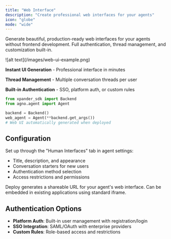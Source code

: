 ```yaml
---
title: "Web Interface"
description: "Create professional web interfaces for your agents"
icon: "globe"
mode: "wide"
---
```


Generate beautiful, production-ready web interfaces for your agents without frontend development. Full authentication, thread management, and customization built-in.

<Frame>
![alt text](/images/web-ui-example.png)
</Frame>

**Instant UI Generation** - Professional interface in minutes

**Thread Management** - Multiple conversation threads per user

**Built-in Authentication** - SSO, platform auth, or custom rules

```python
from xpander_sdk import Backend  
from agno.agent import Agent

backend = Backend()
web_agent = Agent(**backend.get_args())
# Web UI automatically generated when deployed
```

## Configuration

Set up through the "Human Interfaces" tab in agent settings:

- Title, description, and appearance
- Conversation starters for new users  
- Authentication method selection
- Access restrictions and permissions

Deploy generates a shareable URL for your agent's web interface. Can be embedded in existing applications using standard iframe.

## Authentication Options

- **Platform Auth**: Built-in user management with registration/login
- **SSO Integration**: SAML/OAuth with enterprise providers  
- **Custom Rules**: Role-based access and restrictions